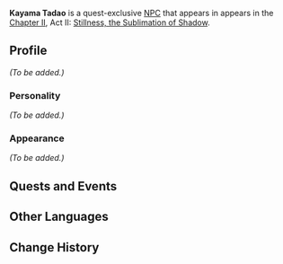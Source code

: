 {{Meta
<!-- Remove this template after adding the missing info -->
|missing_NPC_profile  = yes
}}
{{Character Infobox
|type             = Quest NPC
|image            = NPC Kayama Tadao.png
|region           = Inazuma
|affiliation      = Shogun's Army
|affiliation2     = Tenryou Commission
|title            = Bamboo-Breaking Tiger
}}
'''Kayama Tadao''' is a quest-exclusive [[NPC]] that appears in appears in the [[Chapter II]], Act II: [[Stillness, the Sublimation of Shadow]].

==Profile==
<!-- detailed story/lore information goes here -->
''(To be added.)''

===Personality===
''(To be added.)''

===Appearance===
''(To be added.)''

==Quests and Events==
{{Quests and Events}}

==Other Languages==
{{Other Languages
|default_hidden = 1
|en      = Kayama Tadao
|zhs     = 加山忠雄
|zhs_rm  = Jiāshān Zhōngxióng
|zht     = 加山忠雄
|zht_rm  = Jiāshān Zhōngxióng
|ja      = 加山忠雄
|ja_rm   = Kayama Tadao
|ko      = 카야마 타다오
|ko_rm   = Kayama Tadao
|es      = Kayama Tadao
|fr      = Kayama Tadao
|ru      = Каяма Тадао
|th      = Kayama Tadao
|vi      = Kayama Tadao
|de      = Kayama Tadao
|id      = Kayama Tadao
|pt      = Kayama Tadao
|tr      = Kayama Tadao
|it      = Kayama Tadao
}}

==Change History==
{{Change History|2.0}}
